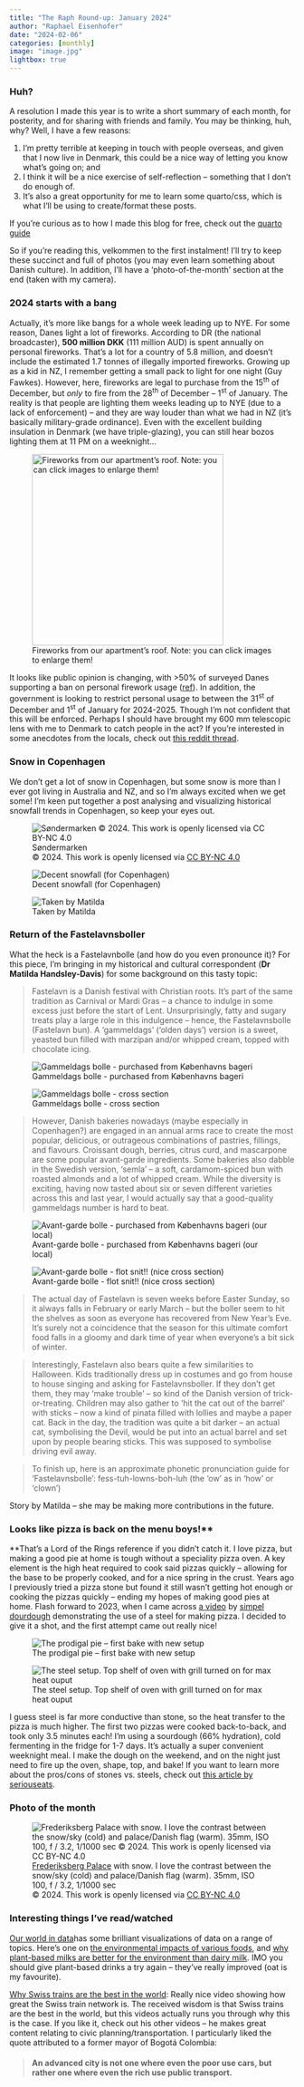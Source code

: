 ```yaml
---
title: "The Raph Round-up: January 2024"
author: "Raphael Eisenhofer"
date: "2024-02-06"
categories: [monthly]
image: "image.jpg"
lightbox: true
---
```


### Huh?

A resolution I made this year is to write a short summary of each month, for posterity, and for sharing with friends and family. You may be thinking, huh, why? Well, I have a few reasons:

1.  I’m pretty terrible at keeping in touch with people overseas, and given that I now live in Denmark, this could be a nice way of letting you know what’s going on; and
2.  I think it will be a nice exercise of self-reflection – something that I don’t do enough of.
3.  It's also a great opportunity for me to learn some quarto/css, which is what I'll be using to create/format these posts.

[If you're curious as to how I made this blog for free, check out the [quarto guide](https://quarto.org/docs/websites/website-blog.html)]{.aside}

So if you’re reading this, velkommen to the first instalment! I’ll try to keep these succinct and full of photos (you may even learn something about Danish culture). In addition, I’ll have a ‘photo-of-the-month’ section at the end (taken with my camera).

### 2024 starts with a bang

Actually, it’s more like bangs for a whole week leading up to NYE. For some reason, Danes light a lot of fireworks. According to DR (the national broadcaster), **500 million DKK** (111 million AUD) is spent annually on personal fireworks. That’s a lot for a country of 5.8 million, and doesn’t include the estimated 1.7 tonnes of illegally imported fireworks. Growing up as a kid in NZ, I remember getting a small pack to light for one night (Guy Fawkes). However, here, fireworks are legal to purchase from the 15^th^ of December, but *only* to fire from the 28^th^ of December – 1^st^ of January. The reality is that people are lighting them weeks leading up to NYE (due to a lack of enforcement) – and they are way louder than what we had in NZ (it’s basically military-grade ordinance). Even with the excellent building insulation in Denmark (we have triple-glazing), you can still hear bozos lighting them at 11 PM on a weeknight...

::: column-margin
![Fireworks from our apartment's roof. Note: you can click images to enlarge them!](fireworks1.jpg){.lightbox width="338"}
:::

It looks like public opinion is changing, with \>50% of surveyed Danes supporting a ban on personal firework usage ([ref](https://www.statista.com/statistics/1428869/attitudes-towards-ban-on-fireworks-in-denmark/)). In addition, the government is looking to restrict personal usage to between the 31^st^ of December and 1^st^ of January for 2024-2025. Though I’m not confident that this will be enforced. Perhaps I should have brought my 600 mm telescopic lens with me to Denmark to catch people in the act? If you’re interested in some anecdotes from the locals, check out [this reddit thread](https://www.reddit.com/r/copenhagen/comments/18t65ma/whats_up_with_the_fireworks/).

### Snow in Copenhagen

We don't get a lot of snow in Copenhagen, but some snow is more than I ever got living in Australia and NZ, and so I'm always excited when we get some! I'm keen put together a post analysing and visualizing historical snowfall trends in Copenhagen, so keep your eyes out.

::: {layout-ncol="3"}
![Søndermarken\
© 2024. This work is openly licensed via [CC BY-NC 4.0](https://creativecommons.org/licenses/by-nc/4.0/)](snow1.jpg){group="snow-gallery"}

![Decent snowfall (for Copenhagen)](snow3.jpg){group="snow-gallery"}

![Taken by Matilda](snow2.jpg){group="snow-gallery"}
:::

### Return of the Fastelavnsboller

What the heck is a Fastelavnbolle (and how do you even pronounce it)? For this piece, I’m bringing in my historical and cultural correspondent (**Dr Matilda Handsley-Davis**) for some background on this tasty topic:

> Fastelavn is a Danish festival with Christian roots. It’s part of the same tradition as Carnival or Mardi Gras – a chance to indulge in some excess just before the start of Lent. Unsurprisingly, fatty and sugary treats play a large role in this indulgence – hence, the Fastelavnsbolle (Fastelavn bun). A ‘gammeldags’ (‘olden days’) version is a sweet, yeasted bun filled with marzipan and/or whipped cream, topped with chocolate icing.

::: {layout-ncol="2"}
![Gammeldags bolle - purchased from Københavns bageri](faste1.jpg){group="gammel"}

![Gammeldags bolle - cross section](faste2.jpg){group="gammel"}
:::

> However, Danish bakeries nowadays (maybe especially in Copenhagen?) are engaged in an annual arms race to create the most popular, delicious, or outrageous combinations of pastries, fillings, and flavours. Croissant dough, berries, citrus curd, and mascarpone are some popular avant-garde ingredients. Some bakeries also dabble in the Swedish version, ‘semla’ – a soft, cardamom-spiced bun with roasted almonds and a lot of whipped cream. While the diversity is exciting, having now tasted about six or seven different varieties across this and last year, I would actually say that a good-quality gammeldags number is hard to beat.

::: {layout-ncol="2"}
![Avant-garde bolle - purchased from Københavns bageri (our local)](faste3.jpg){group="avant"}

![Avant-garde bolle - flot snit!! (nice cross section)](faste4.jpg){group="avant"}
:::

> The actual day of Fastelavn is seven weeks before Easter Sunday, so it always falls in February or early March – but the boller seem to hit the shelves as soon as everyone has recovered from New Year’s Eve. It’s surely not a coincidence that the season for this ultimate comfort food falls in a gloomy and dark time of year when everyone’s a bit sick of winter.

> Interestingly, Fastelavn also bears quite a few similarities to Halloween. Kids traditionally dress up in costumes and go from house to house singing and asking for Fastelavnsboller. If they don’t get them, they may ‘make trouble’ – so kind of the Danish version of trick-or-treating. Children may also gather to ‘hit the cat out of the barrel’ with sticks – now a kind of pinata filled with lollies and maybe a paper cat. Back in the day, the tradition was quite a bit darker – an actual cat, symbolising the Devil, would be put into an actual barrel and set upon by people bearing sticks. This was supposed to symbolise driving evil away.

> To finish up, here is an approximate phonetic pronunciation guide for ‘Fastelavnsbolle’: fess-tuh-lowns-boh-luh (the ‘ow’ as in ‘how’ or ‘clown’)

Story by Matilda -- she may be making more contributions in the future.

### Looks like pizza is back on the menu boys!\*\*

[\*\*That’s a Lord of the Rings reference if you didn’t catch it.]{.aside} I love pizza, but making a good pie at home is tough without a speciality pizza oven. A key element is the high heat required to cook said pizzas quickly -- allowing for the base to be properly cooked, and for a nice spring in the crust. Years ago I previously tried a pizza stone but found it still wasn't getting hot enough or cooking the pizzas quickly -- ending my hopes of making good pies at home. Flash forward to 2023, when I came across [a video](https://www.youtube.com/watch?v=MH-EClQB8As) by [simpel dourdough](https://simpelsurdej.dk/) demonstrating the use of a steel for making pizza. I decided to give it a shot, and the first attempt came out really nice!

::: {layout-ncol="2"}
![The prodigal pie -- first bake with new setup](pizza1.jpg){group="pizza"}

![The steel setup. Top shelf of oven with grill turned on for max heat ouput](pizza2.jpg){group="pizza"}
:::

I guess steel is far more conductive than stone, so the heat transfer to the pizza is much higher. The first two pizzas were cooked back-to-back, and took only 3.5 minutes each! I'm using a sourdough (66% hydration), cold fermenting in the fridge for 1-7 days. It's actually a super convenient weeknight meal. I make the dough on the weekend, and on the night just need to fire up the oven, shape, top, and bake! If you want to learn more about the pros/cons of stones vs. steels, check out [this article by seriouseats](https://www.seriouseats.com/baking-steel-vs-baking-stone-6891373).

### Photo of the month

![[Frederiksberg Palace](https://en.wikipedia.org/wiki/Frederiksberg_Palace) with snow. I love the contrast between the snow/sky (cold) and palace/Danish flag (warm). 35mm, ISO 100, f / 3.2, 1/1000 sec\
© 2024. This work is openly licensed via [CC BY-NC 4.0](https://creativecommons.org/licenses/by-nc/4.0/)](fotm.jpg)

### Interesting things I've read/watched

[Our world in data](https://ourworldindata.org/)has some brilliant visualizations of data on a range of topics. Here’s one on [the environmental impacts of various foods](https://ourworldindata.org/food-choice-vs-eating-local), and [why plant-based milks are better for the environment than dairy milk](https://ourworldindata.org/environmental-impact-milks). IMO you should give plant-based drinks a try again – they’ve really improved (oat is my favourite).

[Why Swiss trains are the best in the world](https://www.youtube.com/watch?v=muPcHs-E4qc): Really nice video showing how great the Swiss train network is. The received wisdom is that Swiss trains are the best in the world, but this videos actually runs you through why this is the case. If you like it, check out his other videos -- he makes great content relating to civic planning/transportation. I particularly liked the quote attributed to a former mayor of Bogotá Colombia:

> #### An advanced city is not one where even the poor use cars, but rather one where even the rich use public transport.
